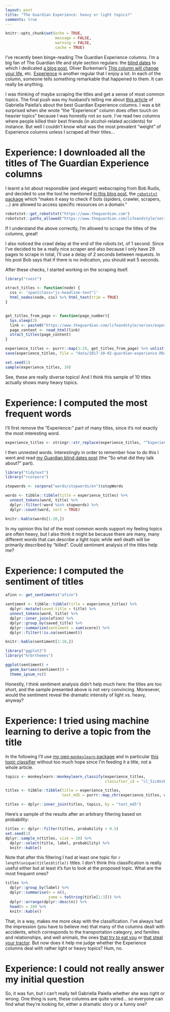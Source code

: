 ```yaml
---
layout: post
title: "The Guardian Experience: heavy or light topics?"
comments: true
---
```

```r
knitr::opts_chunk$set(echo = TRUE,
                      message = FALSE,
                      warning = FALSE, 
                      cache = TRUE) 
```

I've recently been binge-reading The Guardian Experience columns. I'm a big fan of The Guardian life and style section regulars: the [blind dates](https://www.theguardian.com/lifeandstyle/series/blind-date) to which I dedicated [a blog post](http://www.masalmon.eu/2017/03/07/blinddates/), Oliver Burkeman's [This column will change your life](https://www.theguardian.com/lifeandstyle/series/thiscolumnwillchangeyourlife), etc. [Experience](https://www.theguardian.com/lifeandstyle/series/experience) is another regular that I enjoy a lot. In each of the column, someone tells something remarkable that happened to them. It can really be anything. 

I was thinking of maybe scraping the titles and get a sense of most common topics. The final push was my husband's telling me about [this article](https://www.thecut.com/2017/09/10-best-guardian-experience-columns.html) of 
Gabriella Paiella's about the best Guardian Experience columns. I was a bit surprised when she wrote "the “Experience” column does often touch on heavier topics" because I was honestly not so sure. I've read two columns where people killed their best friends (in alcohol-related accidents) for instance. But well I couldn't know what was the most prevalent "weight" of Experience columns unless I scraped all their titles...

<!--more-->

# Experience: I downloaded all the titles of The Guardian Experience columns

I learnt a lot about responsible (and elegant) webscraping from Bob Rudis, and decided to use the tool he mentioned [in this blog post](https://rud.is/b/2017/09/19/pirating-web-content-responsibly-with-r/), the [`robotstxt` package](https://github.com/ropenscilabs/robotstxt) which "makes it easy to check if bots (spiders, crawler, scrapers, ...) are allowed to access specific resources on a domain."

```r
robotstxt::get_robotstxt("https://www.theguardian.com")
robotstxt::paths_allowed("https://www.theguardian.com/lifeandstyle/series/experience")
```

If I understand the above correctly, I'm allowed to scrape the titles of the columns, great!

I also noticed the crawl delay at the end of the robots.txt, of 1 second. Since I've decided to be a really nice scraper and also because I only have 29 pages to scrape in total, I'll use a delay of 2 seconds between requests. In his post Bob says that if there is no indication, you should wait 5 seconds.

After these checks, I started working on the scraping itself.

```r
library("rvest")

xtract_titles <- function(node) {
  css <- 'span[class="js-headline-text"]'
  html_nodes(node, css) %>% html_text(trim = TRUE)
}


get_titles_from_page <- function(page_number){
  Sys.sleep(2)
  link <- paste0("https://www.theguardian.com/lifeandstyle/series/experience?page=", page_number)
  page_content <- read_html(link)
  xtract_titles(page_content)
}

experience_titles <- purrr::map(1:29, get_titles_from_page) %>% unlist()
save(experience_titles, file = "data/2017-10-02-guardian-experience.RData")

```

```r
set.seed(1)
sample(experience_titles, 10)
```

See, these are really diverse topics! And I think this sample of 10 titles actually shows many heavy topics.

# Experience: I computed the most frequent words 

I'll first remove the "Experience: " part of many titles, since it's not exactly the most interesting word.

```r
experience_titles <- stringr::str_replace(experience_titles, "^Experience: ", "")

```

I then unnested words. Interestingly in order to remember how to do this I went and read [my Guardian blind dates post](http://www.masalmon.eu/2017/03/07/blinddates/) (the "So what did they talk about?" part).

```r
library("tidytext")
library("rcorpora")

stopwords <- corpora("words/stopwords/en")$stopWords

words <- tibble::tibble(title = experience_titles) %>%
  unnest_tokens(word, title) %>%
  dplyr::filter(!word %in% stopwords) %>%
  dplyr::count(word, sort = TRUE) 
```

```r
knitr::kable(words[1:20,])
```

In my opinion this list of the most common words support my feeling topics are often heavy, but I also think it might be because there are many, many different words that can describe a light topic while well death will be primarily described by "killed". Could sentiment analysis of the titles help me?

# Experience: I computed the sentiment of titles

```r
afinn <- get_sentiments("afinn")

sentiment <- tibble::tibble(title = experience_titles) %>%
  dplyr::mutate(saved_title = title) %>%
  unnest_tokens(word, title) %>%
  dplyr::inner_join(afinn) %>%
  dplyr::group_by(saved_title) %>%
  dplyr::summarize(sentiment = sum(score)) %>%
  dplyr::filter(!is.na(sentiment))

```

```r
knitr::kable(sentiment[1:10,])

```


```r
library("ggplot2")
library("hrbrthemes")

ggplot(sentiment) +
  geom_bar(aes(sentiment)) +
  theme_ipsum_rc()

```

Honestly, I think sentiment analysis didn't help much here: the titles are too short, and the sample presented above is not very convincing. Moreoever, would the sentiment reveal the dramatic intensity of light vs. heavy, anyway? 

# Experience: I tried using machine learning to derive a topic from the title

In the following I'll use [my own `monkeylearn` package](https://github.com/ropensci/monkeylearn) and in particular [this topic classifier](https://app.monkeylearn.com/main/classifiers/cl_5icAVzKR/) without too much hope since I'm feeding it a title, not a whole article.

```r
topics <- monkeylearn::monkeylearn_classify(experience_titles,
                                            classifier_id = "cl_5icAVzKR")

titles <- tibble::tibble(title = experience_titles,
                         text_md5 = purrr::map_chr(experience_titles, digest::digest, algo = "md5"))

titles <- dplyr::inner_join(titles, topics, by = "text_md5")

```

Here's a sample of the results after an arbitrary filtering based on probability:

```r
titles <- dplyr::filter(titles, probability > 0.5)
set.seed(1)
dplyr::sample_n(titles, size = 20) %>% 
  dplyr::select(title, label, probability) %>%
  knitr::kable()
```

Note that after this filtering I had at least one topic for `r length(unique(titles$title))` titles. I don't think this classification is really useful either but at least it's fun to look at the proposed topic. What are the most frequent ones?


```r
titles %>%
  dplyr::group_by(label) %>%
  dplyr::summarise(n = n(),
                   some = toString(title[1:3])) %>%
  dplyr::arrange(dplyr::desc(n)) %>%
  head(n = 10) %>%
  knitr::kable()

```

That, in a way, makes me more okay with the classification. I've always had the impression (you have to believe me) that many of the columns dealt with accidents, which corresponds to the transportation category, and families and relationships, and well animals, the ones [that try to eat you](https://www.theguardian.com/lifeandstyle/2010/oct/16/experience-shark-attack-paralympian) or [that steal your tractor](https://www.theguardian.com/lifeandstyle/2015/jun/12/experience-my-dog-stole-my-tractor). But now does it help me judge whether the Experience columns deal with rather light or heavy topics? Hum, no.

# Experience: I could not really answer my initial question

So, it was fun, but I can't really tell Gabriella Paiella whether she was right or wrong. One thing is sure, these columns are quite varied... so everyone can find what they're looking for, either a dramatic story or a funny one?